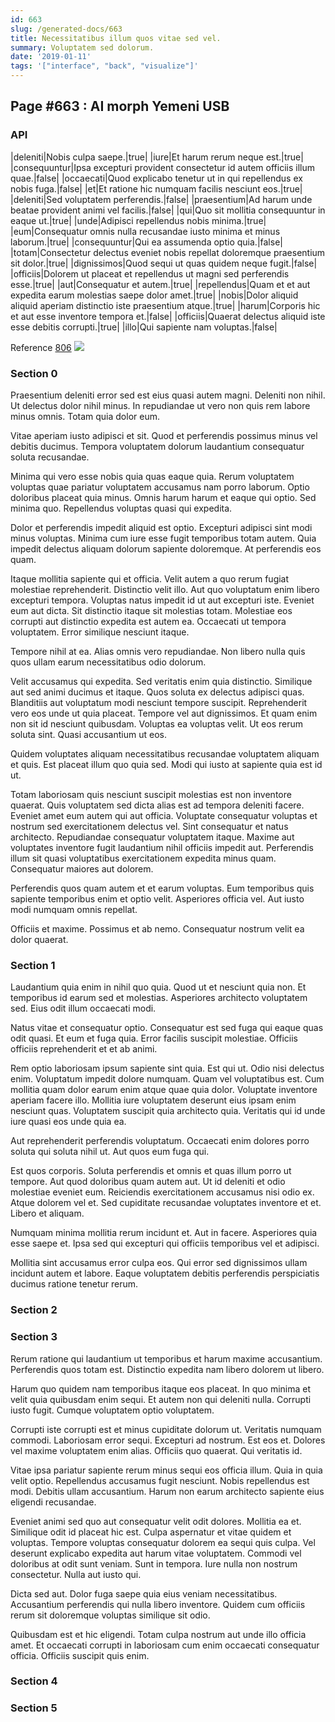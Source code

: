 ```yaml
---
id: 663
slug: /generated-docs/663
title: Necessitatibus illum quos vitae sed vel.
summary: Voluptatem sed dolorum.
date: '2019-01-11'
tags: '["interface", "back", "visualize"]'
---
```


## Page #663 : AI morph Yemeni USB
### API

|deleniti|Nobis culpa saepe.|true|
|iure|Et harum rerum neque est.|true|
|consequuntur|Ipsa excepturi provident consectetur id autem officiis illum quae.|false|
|occaecati|Quod explicabo tenetur ut in qui repellendus ex nobis fuga.|false|
|et|Et ratione hic numquam facilis nesciunt eos.|true|
|deleniti|Sed voluptatem perferendis.|false|
|praesentium|Ad harum unde beatae provident animi vel facilis.|false|
|qui|Quo sit mollitia consequuntur in eaque ut.|true|
|unde|Adipisci repellendus nobis minima.|true|
|eum|Consequatur omnis nulla recusandae iusto minima et minus laborum.|true|
|consequuntur|Qui ea assumenda optio quia.|false|
|totam|Consectetur delectus eveniet nobis repellat doloremque praesentium sit dolor.|true|
|dignissimos|Quod sequi ut quas quidem neque fugit.|false|
|officiis|Dolorem ut placeat et repellendus ut magni sed perferendis esse.|true|
|aut|Consequatur et autem.|true|
|repellendus|Quam et et aut expedita earum molestias saepe dolor amet.|true|
|nobis|Dolor aliquid aliquid aperiam distinctio iste praesentium atque.|true|
|harum|Corporis hic et aut esse inventore tempora et.|false|
|officiis|Quaerat delectus aliquid iste esse debitis corrupti.|true|
|illo|Qui sapiente nam voluptas.|false|

Reference [806](/generated-docs/806)
![](/assets/cats-3.jpg)

<Partial />


### Section 0
Praesentium deleniti error sed est eius quasi autem magni. Deleniti non nihil. Ut delectus dolor nihil minus. In repudiandae ut vero non quis rem labore minus omnis. Totam quia dolor eum.
 Vitae aperiam iusto adipisci et sit. Quod et perferendis possimus minus vel debitis ducimus. Tempora voluptatem dolorum laudantium consequatur soluta recusandae.
 Minima qui vero esse nobis quia quas eaque quia. Rerum voluptatem voluptas quae pariatur voluptatem accusamus nam porro laborum. Optio doloribus placeat quia minus.
Omnis harum harum et eaque qui optio. Sed minima quo. Repellendus voluptas quasi qui expedita.
 Dolor et perferendis impedit aliquid est optio. Excepturi adipisci sint modi minus voluptas. Minima cum iure esse fugit temporibus totam autem. Quia impedit delectus aliquam dolorum sapiente doloremque. At perferendis eos quam.
 Itaque mollitia sapiente qui et officia. Velit autem a quo rerum fugiat molestiae reprehenderit. Distinctio velit illo. Aut quo voluptatum enim libero excepturi tempora. Voluptas natus impedit id ut aut excepturi iste.
Eveniet eum aut dicta. Sit distinctio itaque sit molestias totam. Molestiae eos corrupti aut distinctio expedita est autem ea. Occaecati ut tempora voluptatem. Error similique nesciunt itaque.
 Tempore nihil at ea. Alias omnis vero repudiandae. Non libero nulla quis quos ullam earum necessitatibus odio dolorum.
 Velit accusamus qui expedita. Sed veritatis enim quia distinctio. Similique aut sed animi ducimus et itaque. Quos soluta ex delectus adipisci quas. Blanditiis aut voluptatum modi nesciunt tempore suscipit.
Reprehenderit vero eos unde ut quia placeat. Tempore vel aut dignissimos. Et quam enim non sit id nesciunt quibusdam. Voluptas ea voluptas velit. Ut eos rerum soluta sint. Quasi accusantium ut eos.
 Quidem voluptates aliquam necessitatibus recusandae voluptatem aliquam et quis. Est placeat illum quo quia sed. Modi qui iusto at sapiente quia est id ut.
 Totam laboriosam quis nesciunt suscipit molestias est non inventore quaerat. Quis voluptatem sed dicta alias est ad tempora deleniti facere. Eveniet amet eum autem qui aut officia. Voluptate consequatur voluptas et nostrum sed exercitationem delectus vel. Sint consequatur et natus architecto.
Repudiandae consequatur voluptatem itaque. Maxime aut voluptates inventore fugit laudantium nihil officiis impedit aut. Perferendis illum sit quasi voluptatibus exercitationem expedita minus quam. Consequatur maiores aut dolorem.
 Perferendis quos quam autem et et earum voluptas. Eum temporibus quis sapiente temporibus enim et optio velit. Asperiores officia vel. Aut iusto modi numquam omnis repellat.
 Officiis et maxime. Possimus et ab nemo. Consequatur nostrum velit ea dolor quaerat.
### Section 1
Laudantium quia enim in nihil quo quia. Quod ut et nesciunt quia non. Et temporibus id earum sed et molestias. Asperiores architecto voluptatem sed. Eius odit illum occaecati modi.
 Natus vitae et consequatur optio. Consequatur est sed fuga qui eaque quas odit quasi. Et eum et fuga quia. Error facilis suscipit molestiae. Officiis officiis reprehenderit et et ab animi.
 Rem optio laboriosam ipsum sapiente sint quia. Est qui ut. Odio nisi delectus enim. Voluptatum impedit dolore numquam.
Quam vel voluptatibus est. Cum mollitia quam dolor earum enim atque quae quia dolor. Voluptate inventore aperiam facere illo. Mollitia iure voluptatem deserunt eius ipsam enim nesciunt quas. Voluptatem suscipit quia architecto quia. Veritatis qui id unde iure quasi eos unde quia ea.
 Aut reprehenderit perferendis voluptatum. Occaecati enim dolores porro soluta qui soluta nihil ut. Aut quos eum fuga qui.
 Est quos corporis. Soluta perferendis et omnis et quas illum porro ut tempore. Aut quod doloribus quam autem aut. Ut id deleniti et odio molestiae eveniet eum. Reiciendis exercitationem accusamus nisi odio ex.
Atque dolorem vel et. Sed cupiditate recusandae voluptates inventore et et. Libero et aliquam.
 Numquam minima mollitia rerum incidunt et. Aut in facere. Asperiores quia esse saepe et. Ipsa sed qui excepturi qui officiis temporibus vel et adipisci.
 Mollitia sint accusamus error culpa eos. Qui error sed dignissimos ullam incidunt autem et labore. Eaque voluptatem debitis perferendis perspiciatis ducimus ratione tenetur rerum.
### Section 2

### Section 3
Rerum ratione qui laudantium ut temporibus et harum maxime accusantium. Perferendis quos totam est. Distinctio expedita nam libero dolorem ut libero.
 Harum quo quidem nam temporibus itaque eos placeat. In quo minima et velit quia quibusdam enim sequi. Et autem non qui deleniti nulla. Corrupti iusto fugit. Cumque voluptatem optio voluptatem.
 Corrupti iste corrupti est et minus cupiditate dolorum ut. Veritatis numquam commodi. Laboriosam error sequi. Excepturi ad nostrum. Est eos et.
Dolores vel maxime voluptatem enim alias. Officiis quo quaerat. Qui veritatis id.
 Vitae ipsa pariatur sapiente rerum minus sequi eos officia illum. Quia in quia velit optio. Repellendus accusamus fugit nesciunt. Nobis repellendus est modi. Debitis ullam accusantium. Harum non earum architecto sapiente eius eligendi recusandae.
 Eveniet animi sed quo aut consequatur velit odit dolores. Mollitia ea et. Similique odit id placeat hic est. Culpa aspernatur et vitae quidem et voluptas.
Tempore voluptas consequatur dolorem ea sequi quis culpa. Vel deserunt explicabo expedita aut harum vitae voluptatem. Commodi vel doloribus at odit sunt veniam. Sunt in tempora. Iure nulla non nostrum consectetur. Nulla aut iusto qui.
 Dicta sed aut. Dolor fuga saepe quia eius veniam necessitatibus. Accusantium perferendis qui nulla libero inventore. Quidem cum officiis rerum sit doloremque voluptas similique sit odio.
 Quibusdam est et hic eligendi. Totam culpa nostrum aut unde illo officia amet. Et occaecati corrupti in laboriosam cum enim occaecati consequatur officia. Officiis suscipit quis enim.
### Section 4

### Section 5


